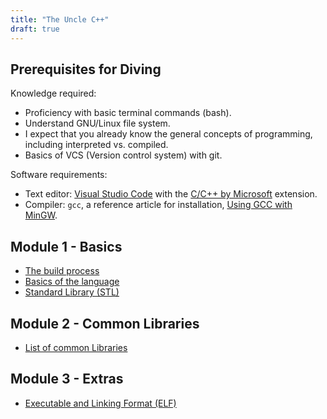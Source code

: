 ```yaml
---
title: "The Uncle C++"
draft: true
---
```


## Prerequisites for Diving

Knowledge required:
- Proficiency with basic terminal commands (bash).
- Understand GNU/Linux file system.
- I expect that you already know the general concepts of programming, including interpreted vs. compiled.
- Basics of VCS (Version control system) with git.

Software requirements:
- Text editor: [Visual Studio Code](https://code.visualstudio.com/) with the [C/C++ by Microsoft](https://marketplace.visualstudio.com/items?itemName=ms-vscode.cpptools) extension.
- Compiler: `gcc`, a reference article for installation, [Using GCC with MinGW](https://code.visualstudio.com/docs/cpp/config-mingw#_prerequisites).

## Module 1 - Basics

- [The build process](cpp-build)
- [Basics of the language](cpp-basics)
- [Standard Library (STL)](cpp-stl)

## Module 2 - Common Libraries

- [List of common Libraries](cpp-libraries)

## Module 3 - Extras

- [Executable and Linking Format (ELF)](elf)
